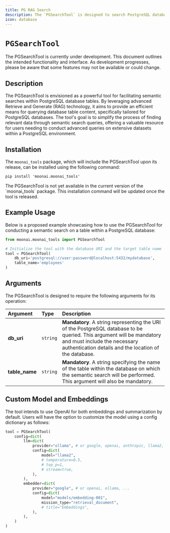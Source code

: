 ```yaml
---
title: PG RAG Search
description: The `PGSearchTool` is designed to search PostgreSQL databases and return the most relevant results.
icon: database
---
```


# `PGSearchTool`

<Note>
    The PGSearchTool is currently under development. This document outlines the intended functionality and interface. 
    As development progresses, please be aware that some features may not be available or could change.
</Note>

## Description

The PGSearchTool is envisioned as a powerful tool for facilitating semantic searches within PostgreSQL database tables. By leveraging advanced Retrieve and Generate (RAG) technology, 
it aims to provide an efficient means for querying database table content, specifically tailored for PostgreSQL databases. 
The tool's goal is to simplify the process of finding relevant data through semantic search queries, offering a valuable resource for users needing to conduct advanced queries on 
extensive datasets within a PostgreSQL environment.

## Installation

The `moonai_tools` package, which will include the PGSearchTool upon its release, can be installed using the following command:

```shell
pip install 'moonai.moonai_tools'
```

<Note>
    The PGSearchTool is not yet available in the current version of the `moonai_tools` package. This installation command will be updated once the tool is released.
</Note>

## Example Usage

Below is a proposed example showcasing how to use the PGSearchTool for conducting a semantic search on a table within a PostgreSQL database:

```python Code
from moonai.moonai_tools import PGSearchTool

# Initialize the tool with the database URI and the target table name
tool = PGSearchTool(
    db_uri='postgresql://user:password@localhost:5432/mydatabase', 
    table_name='employees'
)
```

## Arguments

The PGSearchTool is designed to require the following arguments for its operation:

| Argument       | Type     | Description                                                                                                                         |
|:---------------|:---------|:-------------------------------------------------------------------------------------------------------------------------------------|
| **db_uri**     | `string` | **Mandatory**. A string representing the URI of the PostgreSQL database to be queried. This argument will be mandatory and must include the necessary authentication details and the location of the database. |
| **table_name** | `string` | **Mandatory**. A string specifying the name of the table within the database on which the semantic search will be performed. This argument will also be mandatory. |

## Custom Model and Embeddings

The tool intends to use OpenAI for both embeddings and summarization by default. Users will have the option to customize the model using a config dictionary as follows:

```python Code
tool = PGSearchTool(
    config=dict(
        llm=dict(
            provider="ollama", # or google, openai, anthropic, llama2, ...
            config=dict(
                model="llama2",
                # temperature=0.5,
                # top_p=1,
                # stream=true,
            ),
        ),
        embedder=dict(
            provider="google", # or openai, ollama, ...
            config=dict(
                model="models/embedding-001",
                mission_type="retrieval_document",
                # title="Embeddings",
            ),
        ),
    )
)
```
